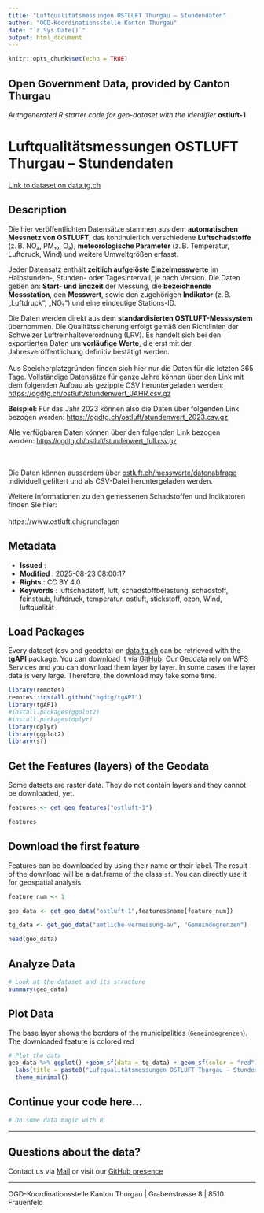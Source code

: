 ```yaml
---
title: "Luftqualitätsmessungen OSTLUFT Thurgau – Stundendaten"
author: "OGD-Koordinationsstelle Kanton Thurgau"
date: "`r Sys.Date()`"
output: html_document
---
```


```r
knitr::opts_chunk$set(echo = TRUE)
```

## Open Government Data, provided by **Canton Thurgau**
*Autogenerated R starter code for geo-dataset with the identifier* **ostluft-1**


# **Luftqualitätsmessungen OSTLUFT Thurgau – Stundendaten**

[Link to dataset on data.tg.ch](https://data.tg.ch/explore/dataset/ostluft-1/information/)

## Description

<p data-end='485' data-start='216'>Die hier veröffentlichten Datensätze stammen aus dem <strong data-end='307' data-start='269'>automatischen Messnetz von OSTLUFT</strong>, das kontinuierlich verschiedene <strong data-end='360' data-start='341'>Luftschadstoffe</strong> (z. B. NO₂, PM₁₀, O₃), <strong data-end='413' data-start='384'>meteorologische Parameter</strong> (z. B. Temperatur, Luftdruck, Wind) und weitere Umweltgrößen erfasst.</p><p data-end='820' data-start='487'>Jeder Datensatz enthält <strong data-end='550' data-start='511'>zeitlich aufgelöste Einzelmesswerte</strong> im Halbstunden-, Stunden- oder Tagesintervall, je nach Version. Die Daten geben an: <strong data-end='657' data-start='635'>Start- und Endzeit</strong> der Messung, die <strong data-end='703' data-start='675'>bezeichnende Messstation</strong>, den <strong data-end='721' data-start='709'>Messwert</strong>, sowie den zugehörigen <strong data-end='758' data-start='745'>Indikator</strong> (z. B. „Luftdruck“, „NO₂“) und eine eindeutige Stations-ID.</p><p data-end='1141' data-start='822'>Die Daten werden direkt aus dem <strong data-end='893' data-start='854'>standardisierten OSTLUFT-Messsystem</strong> übernommen. Die Qualitätssicherung erfolgt gemäß den Richtlinien der Schweizer Luftreinhalteverordnung (LRV). Es handelt sich bei den exportierten Daten um <strong data-end='1070' data-start='1050'>vorläufige Werte</strong>, die erst mit der Jahresveröffentlichung definitiv bestätigt werden.<br><br>Aus Speicherplatzgründen finden sich hier nur die Daten für die letzten 365 Tage. Vollständige Datensätze für ganze Jahre können über den Link mit dem folgenden Aufbau als gezippte CSV heruntergeladen werden:<br><a href='https://ogdtg.ch/ostluft/stundenwert_JAHR.csv.gz' target='_blank'>https://ogdtg.ch/ostluft/stundenwert_JAHR.csv.gz</a></p><p data-end='1141' data-start='822'><b>Beispiel:</b> Für das Jahr 2023 können also die Daten über folgenden Link bezogen werden: <a href='https://ogdtg.ch/ostluft/stundenwert_2023.csv.gz' target='_blank'>https://ogdtg.ch/ostluft/stundenwert_2023.csv.gz</a><a href='https://ogdtg.ch/ostluft/stundenwert_2023.csv.gz' target='_blank'></a></p><p data-end='1141' data-start='822'><a href='https://ogdtg.ch/ostluft/stundenwert_2023.csv.gz' target='_blank'></a>Alle verfügbaren Daten können über den folgenden Link bezogen werden: <a href='https://ogdtg.ch/ostluft/stundenwert_2023.csv.gz' style='background-color: rgb(255, 255, 255); font-family: sans-serif; font-size: 14px; font-weight: 400;' target='_blank'>https://ogdtg.ch/ostluft/stundenwert_full.csv.gz</a><br><br><br></p><p>   </p><p data-end='1439' data-start='1143'>Die Daten können ausserdem über <a class='' data-end='1247' data-start='1165' href='https://www.ostluft.ch/messwerte/datenabfrage' rel='noopener' target='_new'>ostluft.ch/messwerte/datenabfrage</a> individuell gefiltert und als CSV-Datei heruntergeladen werden.</p><p data-end='1439' data-start='1143'>Weitere Informationen zu den gemessenen Schadstoffen und Indikatoren finden Sie hier: <br><br>https://www.ostluft.ch/grundlagen  </p>

## Metadata

- **Issued**                   : 
- **Modified**                 : 2025-08-23 08:00:17
- **Rights**                   : CC BY 4.0
- **Keywords**                 : luftschadstoff, luft, schadstoffbelastung, schadstoff, feinstaub, luftdruck, temperatur, ostluft, stickstoff, ozon, Wind, luftqualität

## Load Packages

Every dataset (csv and geodata) on [data.tg.ch](https://data.tg.ch/pages/start/) can be retrieved with the **tgAPI** package. You can download it via [GitHub](https://github.com/ogdtg/tgAPI). Our Geodata rely on WFS Services and you can download them layer by layer. In some cases the layer data is very large. Therefore, the download may take some time.

```r
library(remotes)
remotes::install.github("ogdtg/tgAPI")
library(tgAPI)
#install.packages(ggplot2)
#install.packages(dplyr)
library(dplyr)
library(ggplot2)
library(sf)

```


## Get the Features (layers) of the Geodata

Some datsets are raster data. They do not contain layers and they cannot be downloaded, yet.

```r
features <- get_geo_features("ostluft-1")

features
```


## Download the first feature

Features can be downloaded by using their name or their label. The result of the download will be a dat.frame of the class `sf`. You can directly use it for geospatial analysis.

```r

feature_num <- 1

geo_data <- get_geo_data("ostluft-1",features$name[feature_num])

tg_data <- get_geo_data("amtliche-vermessung-av", "Gemeindegrenzen")

head(geo_data)
```


## Analyze Data

```r

# Look at the dataset and its structure
summary(geo_data)

```


## Plot Data

The base layer shows the borders of the municipalities (`Gemeindegrenzen`). The downloaded feature is colored red

```r

# Plot the data
geo_data %>% ggplot() +geom_sf(data = tg_data) + geom_sf(color = "red") +
  labs(title = paste0("Luftqualitätsmessungen OSTLUFT Thurgau – Stundendaten: ",features$title[feature_num])) +
  theme_minimal()

```


## Continue your code here...


```r
# Do some data magic with R
```

------------------------------------------------------------------------

## Questions about the data?

Contact us via [Mail](mailto:ogd@tg.ch) or visit our [GitHub presence](https://github.com/ogdtg)


------------------------------------------------------------------------

OGD-Koordinationsstelle Kanton Thurgau | Grabenstrasse 8 | 8510 Frauenfeld
